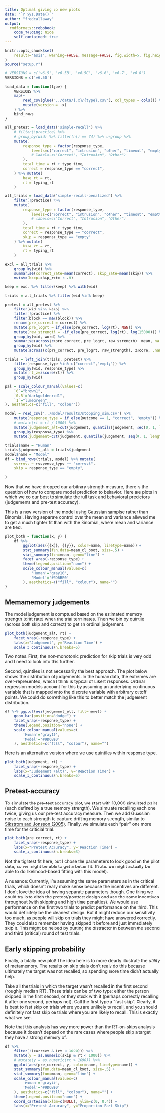 ```yaml
---
title: Optimal giving up new plots
date: "`r Sys.Date()`"
author: "fredcallaway"
output:
  rmdformats::robobook:
    code_folding: hide
    self_contained: true
---
```



```r

knitr::opts_chunk$set(
    results='asis', warning=FALSE, message=FALSE, fig.width=5, fig.height=4, fig.align="center"
)
source("setup.r")

# VERSIONS = c('v6.5', 'v6.5B', 'v6.5C', 'v6.6', 'v6.7', 'v6.8')
VERSIONS = c('v6.5D')

load_data = function(type) {
    VERSIONS %>% 
    map(~ 
        read_csv(glue('../data/{.x}/{type}.csv'), col_types = cols()) %>% 
        mutate(version = .x)
    ) %>% 
    bind_rows
}

all_pretest = load_data('simple-recall') %>% 
    # filter(!practice) %>% 
    # group_by(wid) %>% filter(n() == 74) %>% ungroup %>%
    mutate(
        response_type = factor(response_type, 
            levels=c("correct", "intrusion", "other", "timeout", "empty"),
            # labels=c("Correct", "Intrusion", "Other")
        ),
        total_time = rt + type_time,
        correct = response_type == "correct",
    ) %>% mutate(
        base_rt = rt,
        rt = typing_rt
    )

all_trials = load_data('simple-recall-penalized') %>% 
    filter(!practice) %>% 
    mutate(
        response_type = factor(response_type, 
            levels=c("correct", "intrusion", "other", "timeout", "empty"),
            # labels=c("Correct", "Intrusion", "Other")
        ),
        total_time = rt + type_time,
        correct = response_type == "correct",
        skip = response_type == "empty"
    ) %>% mutate(
        base_rt = rt,
        rt = typing_rt
    )

excl = all_trials %>% 
    group_by(wid) %>%
    summarise(correct_rate=mean(correct), skip_rate=mean(skip)) %>% 
    mutate(keep=skip_rate < .9)

keep = excl %>% filter(keep) %>% with(wid)

trials = all_trials %>% filter(wid %in% keep)

pretest = all_pretest %>% 
    filter(wid %in% keep) %>% 
    filter(!practice) %>% 
    filter(block == max(block)) %>% 
    rename(pre_correct = correct) %>% 
    mutate(pre_logrt = if_else(pre_correct, log(rt), NaN)) %>% 
    mutate(raw_strength = -if_else(pre_correct, log(rt), log(15000))) %>% 
    group_by(wid, word) %>% 
    summarise(across(c(pre_correct, pre_logrt, raw_strength), mean, na.rm=T)) %>%
    group_by(wid) %>%
    mutate(across(c(pre_correct, pre_logrt, raw_strength), zscore, .names="{.col}_z"))

trials = left_join(trials, pretest) %>% 
    filter(response_type %in% c("correct","empty")) %>% 
    group_by(wid, response_type) %>% 
    mutate(rt_z=zscore(rt)) %>% 
    group_by(wid)

pal = scale_colour_manual(values=c(
    `0`="brown1",
    `0.5`="darkgoldenrod1",
    `1`="limegreen"
), aesthetics=c("fill", "colour"))

model = read_csv('../model/results/stopping_sim.csv') %>% 
    mutate(response_type = if_else(outcome == 1, "correct", "empty")) %>% 
    # mutate(rt = rt / 1000) %>% 
    mutate(judgement_alt=cut(judgement, quantile(judgement, seq(0, 1, length=6)), labels=F)) %>% 
    group_by(response_type) %>% 
    mutate(judgement=cut(judgement, quantile(judgement, seq(0, 1, length=6)), labels=F))

trials$name = "Human"
trials$judgement_alt = trials$judgement
model$name = "Model"
df = bind_rows(trials, model) %>% mutate(
    correct = response_type == "correct",
    skip = response_type == "empty",

)
```

Now that we have dropped our arbitrary strength measure, there is the question
of how to compare model prediction to behavior. Here are plots in which
we do our best to simulate the full task and behavioral predictors (judgements
and pre-test accuracy).

This is a new version of the model using Gaussian samplse rather
than Binomial. Having separate control over the mean and variance
allowed me to get a much tighter fit than with the Binomial, where
mean and variance are tied.

```r
plot_both = function(x, y) {
    df %>%
        ggplot(aes({{x}}, {{y}}, color=name, linetype=name)) +
        stat_summary(fun.data=mean_cl_boot, size=.5) +
        stat_summary(fun=mean, geom="line") +
        facet_wrap(~response_type) +
        theme(legend.position="none") +
        scale_colour_manual(values=c(
            'Human'='gray10',
            'Model'='#9D6BE0'
        ), aesthetics=c("fill", "colour"), name="") 
}

```

## Memamemory judgements

The model judgement is comptued based on the estimated memory
strength (drift rate) when the trial terminates. Then we bin
by quintile (across both skip and correct) to get an ordinal judgement.


```r
plot_both(judgement_alt, rt) +
    facet_wrap(~response_type) +
    labs(x="Judgement", y='Reaction Time') +
    scale_x_continuous(n.breaks=5)
```

Two notes. First, the non-monotonic prediction for skip trials is very
odd and I need to look into this further.

Second, quintiles is not necessarily the best approach. The plot below shows
the distribution of judgements. In the human data, the extremes are
over-represented, which I think is typical of Likert responses. Ordinal
regression models account for this by assuming an underlying continuous
variable that is mapped onto the discrete variable with arbitrary cutoff
points. We could do something like this to better match the judgement
distribution.

```r
df %>% ggplot(aes(judgement_alt, fill=name)) +
    geom_bar(position="dodge") +
    facet_wrap(~response_type) +
    theme(legend.position="none") +
    scale_colour_manual(values=c(
        'Human'='gray10',
        'Model'='#9D6BE0'
    ), aesthetics=c("fill", "colour"), name="") 

```

Here is an alternative version where we use quintiles within
response type.

```r
plot_both(judgement, rt) +
    facet_wrap(~response_type) +
    labs(x="Judgement (alt)", y='Reaction Time') +
    scale_x_continuous(n.breaks=5)
```

## Pretest-accuracy

To simulate the pre-test accuracy plot, we start with 10,000 simulated pairs
(each defined by a true memory strength). We simulate recalling each one
twice, giving us our pre-test accuracy measure. Then we add Guassian noise to
each strength to capture drifting memory strength, similar to [Sikstrom and
Jonsson (2005)](https://pubmed.ncbi.nlm.nih.gov/16262474/). Finally, we
simulate each "pair" one more time for the criticial trial.

```r
plot_both(pre_correct, rt) +
    facet_wrap(~response_type) +
    labs(x="Pretest Accuracy", y='Reaction Time') +
    scale_x_continuous(n.breaks=3)
```

Not the tightest fit here, but I chose the parameters to look good
on the pilot data, so we might be able to get a better fit. (Note:
we might actually be able to do likelihood-based fitting with this model).

A nuaance: Currently, I'm assuming the same parameters as in the critical
trials, which doesn't really make sense because the incentives are different.
I don't love the idea of having separate parameters though. One thing we could
try is to ditch the pretest/posttest design and use the same incentives
throughout (with skipping and high time penalties). We would use performance
on the first two trials to predict performance on the third. This would
definitely be the cleanest design. But it might reduce our sensitivity too
much, as people will skip on trials they might have answered correctly. They
could also remember having skipped it before and just immediately skip it.
This might be helped by putting the distractor in between the second and third
(critical) round of test trials.

## Early skipping probability

Finally, a totally new plot! The idea here is to more clearly illustrate
the _utility_ of metamemory. The results on skip trials don't realy do this
because ultimately the target was not recalled, so spending more time didn't
actually help.

Take all the trials in which the target wasn't recalled in the first second
(roughly median RT). These trials can be of two type: either the person
skipped in the first second, or they stuck with it (perhaps correctly
recalling it after one second, perhaps not). Call the first type a "fast
skip". Clearly, it is best to fast skip on trials where you are unlikely to
recall, and you should definitely not fast skip on trials where you are likely
to recall. This is exactly what we see.

Note that this analysis has way more power than the RT-on-skips analysis
because it doesn't depend on the rare cases where people skip a target they
have a strong memory of.

```r
df %>% 
    filter(!(correct & (rt < 1000))) %>% 
    mutate(y = as.numeric(skip & rt < 1000)) %>%
    # mutate(y = as.numeric(rt > 1000)) %>% 
    ggplot(aes(pre_correct, y, color=name, linetype=name)) +
    stat_summary(fun.data=mean_cl_boot, size=.5) +
    stat_summary(fun=mean, geom="line") +
    scale_colour_manual(values=c(
        'Human'='gray10',
        'Model'='#9D6BE0'
    ), aesthetics=c("fill", "colour"), name="") +
    theme(legend.position="none") +
    coord_cartesian(xlim=c(NULL), ylim=c(0, 0.4)) +
    labs(x="Pretest Accuracy", y="Proportion Fast Skip")
```

